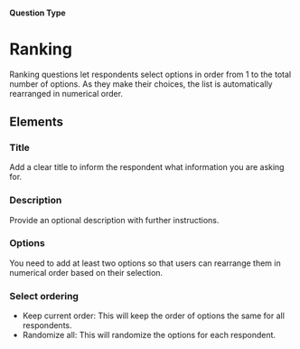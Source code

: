 
#### Question Type

# Ranking

Ranking questions let respondents select options in order from 1 to the total number of options. As they make their choices, the list is automatically rearranged in numerical order.

<SurveyEmbed surveyUrl="https://app.formbricks.com/s/z6s84x9wbyk0yqqtfaz238px" />

## Elements

<MdxImage
  src={Ranking}
  alt="Overview of Ranking question type"
  quality="100"
  className="max-w-full rounded-lg sm:max-w-3xl"
/>

### Title

Add a clear title to inform the respondent what information you are asking for.

### Description

Provide an optional description with further instructions.

### Options

You need to add at least two options so that users can rearrange them in numerical order based on their selection.

### Select ordering

- Keep current order: This will keep the order of options the same for all respondents.
- Randomize all: This will randomize the options for each respondent.
